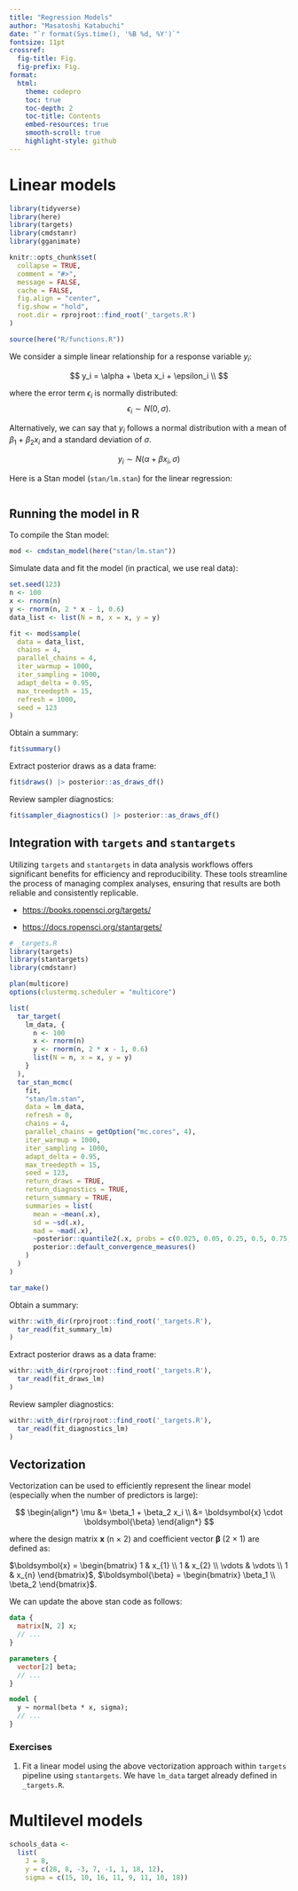 ```yaml
---
title: "Regression Models"
author: "Masatoshi Katabuchi"
date: "`r format(Sys.time(), '%B %d, %Y')`"
fontsize: 11pt
crossref:
  fig-title: Fig.
  fig-prefix: Fig.
format:
  html:
    theme: codepro
    toc: true
    toc-depth: 2
    toc-title: Contents
    embed-resources: true
    smooth-scroll: true
    highlight-style: github
---
```


# Linear models

```r
library(tidyverse)
library(here)
library(targets)
library(cmdstanr)
library(gganimate)

knitr::opts_chunk$set(
  collapse = TRUE,
  comment = "#>",
  message = FALSE,
  cache = FALSE,
  fig.align = "center",
  fig.show = "hold",
  root.dir = rprojroot::find_root('_targets.R')
)

source(here("R/functions.R"))
```

We consider a simple linear relationship for a response variable $y_i$:

$$
y_i = \alpha + \beta x_i + \epsilon_i \\
$$

where the error term $\epsilon_i$ is normally distributed:
$$
\epsilon_i \sim N(0, \sigma).
$$


Alternatively, we can say that $y_i$ follows a normal distribution with a mean of $\beta_1 + \beta_2 x_i$ and a standard deviation of $\sigma$.

$$
y_i \sim N(\alpha + \beta x_i, \sigma)
$$


Here is a Stan model (`stan/lm.stan`) for the linear regression:

```stan
```

## Running the model in R

To compile the Stan model:

```r
mod <- cmdstan_model(here("stan/lm.stan"))
```

Simulate data and fit the model (in practical, we use real data):

```r
set.seed(123)
n <- 100
x <- rnorm(n)
y <- rnorm(n, 2 * x - 1, 0.6)
data_list <- list(N = n, x = x, y = y)

fit <- mod$sample(
  data = data_list,
  chains = 4,
  parallel_chains = 4,
  iter_warmup = 1000,
  iter_sampling = 1000,
  adapt_delta = 0.95,
  max_treedepth = 15,
  refresh = 1000,
  seed = 123
)
```

Obtain a summary:

```r
fit$summary()
```

Extract posterior draws as a data frame:

```r
fit$draws() |> posterior::as_draws_df()
```

Review sampler diagnostics:

```r
fit$sampler_diagnostics() |> posterior::as_draws_df()
```

## Integration with `targets` and `stantargets`

Utilizing `targets` and `stantargets` in data analysis workflows offers significant benefits for efficiency and reproducibility.
These tools streamline the process of managing complex analyses, ensuring that results are both reliable and consistently replicable.

- <https://books.ropensci.org/targets/>

- <https://docs.ropensci.org/stantargets/>

```r
# _targets.R
library(targets)
library(stantargets)
library(cmdstanr)

plan(multicore)
options(clustermq.scheduler = "multicore")

list(
  tar_target(
    lm_data, {
      n <- 100
      x <- rnorm(n)
      y <- rnorm(n, 2 * x - 1, 0.6)
      list(N = n, x = x, y = y)
    }
  ),
  tar_stan_mcmc(
    fit,
    "stan/lm.stan",
    data = lm_data,
    refresh = 0,
    chains = 4,
    parallel_chains = getOption("mc.cores", 4),
    iter_warmup = 1000,
    iter_sampling = 1000,
    adapt_delta = 0.95,
    max_treedepth = 15,
    seed = 123,
    return_draws = TRUE,
    return_diagnostics = TRUE,
    return_summary = TRUE,
    summaries = list(
      mean = ~mean(.x),
      sd = ~sd(.x),
      mad = ~mad(.x),
      ~posterior::quantile2(.x, probs = c(0.025, 0.05, 0.25, 0.5, 0.75, 0.95, 0.975)),
      posterior::default_convergence_measures()
    )
  )
)
```

```r
tar_make()
```

Obtain a summary:

```r
withr::with_dir(rprojroot::find_root('_targets.R'),
  tar_read(fit_summary_lm)
)
```

Extract posterior draws as a data frame:

```r
withr::with_dir(rprojroot::find_root('_targets.R'),
  tar_read(fit_draws_lm)
)
```

Review sampler diagnostics:

```r
withr::with_dir(rprojroot::find_root('_targets.R'),
  tar_read(fit_diagnostics_lm)
)
```

## Vectorization

Vectorization can be used to efficiently represent the linear model (especially when the number of predictors is large):

$$
\begin{align*}
\mu &= \beta_1 + \beta_2 x_i \\
    &= \boldsymbol{x} \cdot \boldsymbol{\beta}
\end{align*}
$$

where the design matrix $\boldsymbol{x}$ (n $\times$ 2) and coefficient vector $\boldsymbol{\beta}$ (2 $\times$ 1) are defined as:

$\boldsymbol{x} = \begin{bmatrix}
1 & x_{1} \\
1 & x_{2} \\
\vdots & \vdots \\
1 & x_{n}
\end{bmatrix}$,
$\boldsymbol{\beta} = \begin{bmatrix} \beta_1 \\ \beta_2 \end{bmatrix}$.


We can update the above stan code as follows:

```stan
data {
  matrix[N, 2] x;
  // ...
}

parameters {
  vector[2] beta;
  // ...
}

model {
  y ~ normal(beta * x, sigma);
  // ...
}
```

### Exercises

1. Fit a linear model using the above vectorization approach within `targets` pipeline using `stantargets`.
We have `lm_data` target already defined in `_targets.R`.

# Multilevel models

```r
schools_data <-
  list(
    J = 8,
    y = c(28, 8, -3, 7, -1, 1, 18, 12),
    sigma = c(15, 10, 16, 11, 9, 11, 10, 18))
```
